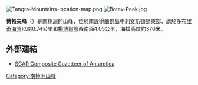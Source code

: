 [[Image:Tangra-Mountains-location-map.png|thumb]]
[[Image:Botev-Peak.jpg|thumb]]

'''博特夫峰'''（{{lang-en|Botev Peak}}）是[[南極洲|南極洲]]的山峰，位於[[南設得蘭群島|南設得蘭群島]]中[[利文斯頓島|利文斯頓島]]東部，處於[[多布里奇海穹|多布里奇海穹]]以南0.74公里和[[揚博爾峰|揚博爾峰]]西南面4.05公里，海拔高度約370米。

{{coord|62|45|19.8|S|60|18|31|W|display=title}}

==外部連結==
* [http://data.aad.gov.au/aadc/gaz/scar/ SCAR Composite Gazetteer of Antarctica]{{WebCite|url=https://www.webcitation.org/5ug2CfC7m?url=http://data.aad.gov.au/aadc/gaz/scar/ |date=20101202140255 |dateformat=iso }}.

{{Antarctica-geo-stub}}
[[Category:南極洲山峰|Category:南極洲山峰]]